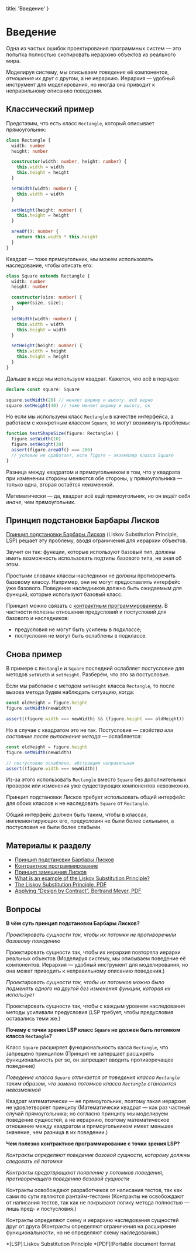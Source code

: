 
  title: 'Введение'
}


# Введение

Одна из частых ошибок проектирования программных систем — это попытка полностью скопировать иерархию объектов из реального мира.

Моделируя систему, мы описываем _поведение_ её компонентов, _отношения_ их друг с другом, а не иерархию. Иерархия — удобный инструмент для моделирования, но иногда она приводит к неправильному описанию поведения.

## Классический пример
Представим, что есть класс `Rectangle`, который описывает прямоугольник:

```ts
class Rectangle {
  width: number
  height: number

  constructor(width: number, height: number) {
    this.width = width
    this.height = height
  }

  setWidth(width: number) {
    this.width = width
  }

  setHeight(height: number) {
    this.height = height
  }

  areaOf(): number {
    return this.width * this.height
  }
}
```

Квадрат — тоже прямоугольник, мы можем использовать наследование, чтобы описать его:
```ts
class Square extends Rectangle {
  width: number
  height: number

  constructor(size: number) {
    super(size, size);
  }

  setWidth(width: number) {
    this.width = width
    this.height = width
  }

  setHeight(height: number) {
    this.width = height
    this.height = height
  }
}
```

Дальше в коде мы используем квадрат. Кажется, что всё в порядке:
```ts
declare const square: Square

square.setWidth(20) // меняет ширину и высоту, всё верно
square.setHeight(40) // тоже меняет ширину и высоту, ок
```

Но если мы используем класс `Rectangle` в качестве интерфейса, а работаем с конкретным классом `Square`, то могут возникнуть проблемы:

```ts
function testShapeSize(figure: Rectangle) {
  figure.setWidth(10)
  figure.setHeight(20)
  assert(figure.areaOf() === 200)
  // условие не сработает, если figure — экземпляр класса Square
}
```

Разница между квадратом и прямоугольником в том, что у квадрата при изменении стороны меняются обе стороны, у прямоугольника — только одна, вторая остаётся неизменной.

Математически — да, квадрат всё ещё прямоугольник, но он _ведёт себя иначе_, чем прямоугольник.

## Принцип подстановки Барбары Лисков
[Принцип подстановки Барбары Лисков](https://ru.wikipedia.org/wiki/Принцип_подстановки_Барбары_Лисков) (Liskov Substitution Principle, LSP) решает эту проблему, вводя ограничения для иерархии объектов.

Звучит он так: функции, которые используют базовый тип, должны иметь возможность использовать подтипы базового типа, не зная об этом.

Простыми словами классы-наследники не должны противоречить базовому классу. Например, они не могут предоставлять интерфейс ýже базового. Поведение наследников должно быть ожидаемым для функций, которые используют базовый класс.

Принцип можно связать с [контрактным программированием](https://ru.wikipedia.org/wiki/Контрактное_программирование). В частности полезны отношения предусловий и постусловий для базового и наследников:
- предусловия не могут быть усилены в подклассе;
- постусловия не могут быть ослаблены в подклассе.

## Снова пример
В примере с `Rectangle` и `Square` последний ослабляет постусловие для методов `setWidth` и `setHeight`. Разберём, что это за постусловие.

Если мы работаем с методом `setHeight` класса `Rectangle`, то после вызова метода будем наблюдать ситуацию, когда:

```ts
const oldHeight = figure.height
figure.setWidth(newWidth)

assert((figure.width === newWidth) && (figure.height === oldHeight))
```

Но в случае с квадратом это не так. Постусловие — _свойства или состояние после выполнения метода_ — ослабляется:

```ts
const oldHeight = figure.height
figure.setWidth(newWidth)

// постусловие ослаблено, абстракция неправильная
assert((figure.width === newWidth))
```

Из-за этого использовать `Rectangle` вместо `Square` без дополнительных проверок или изменения уже существующих компонентов невозможно.

Принцип подстановки Лисков требует использовать общий интерфейс для обоих классов и не наследовать `Square` от `Rectangle`.

Общий интерфейс должен быть таким, чтобы в классах, имплементирующих его, предусловия не были более сильными, а постусловия не были более слабыми.

## Материалы к разделу
- [Принцип подстановки Барбары Лисков](https://ru.wikipedia.org/wiki/Принцип_подстановки_Барбары_Лисков)
- [Контрактное программирование](https://ru.wikipedia.org/wiki/Контрактное_программирование)
- [Принцип замещения Лисков](https://blog.byndyu.ru/2009/10/blog-post_29.html)
- [What is an example of the Liskov Substitution Principle?](https://stackoverflow.com/questions/56860/what-is-an-example-of-the-liskov-substitution-principle)
- [The Liskov Substitution Principle, PDF](http://www.labri.fr/perso/clement/enseignements/ao/LSP.pdf)
- [Applying “Design by Contract”, Bertrand Meyer, PDF](http://se.ethz.ch/~meyer/publications/computer/contract.pdf)

## Вопросы
**В чём суть принцип подстановки Барбары Лисков?**

_Проектировать сущности так, чтобы их потомки не противоречили базовому поведению_

Проектировать сущности так, чтобы их иерархия повторяла иерархи реальных объектов (Моделируя систему, мы описываем поведение её компонентов. Иерархия — удобный инструмент для моделирования, но она может приводить к неправильному описанию поведения.)

_Проектировать сущности так, чтобы их потомков можно было подменять одного на другой без изменения функции, которая их использует_

Проектировать сущности так, чтобы с каждым уровнем наследования методы усиливали предусловия (LSP требует, чтобы предусловия оставались теми же.)

**Почему с точки зрения LSP класс `Square` не должен быть потомком класса `Rectangle`?**

Класс `Square` расширяет функциональность касса `Rectangle`, что запрещено принципом (Принцип не заперщает расширять функциональность per se, он запрещает вводить противоречащее поведение)

_Поведение класса `Square` отличается от поведения класса `Rectangle` таким образом, что замена потомков класса `Rectangle` становится невозможной_

Квадрат математически — не прямоугольник, поэтому такая иерархия не удовлетворяет принципу (Математически квадрат — как раз частный случай прямоугольника; но согласно принципу мы моделируем поведение сущностей, а не иерархию, поэтому математическое отношение между квадратом и прямоугольником имеет меньшее значение, чем разница в их поведении.)

**Чем полезно контрактное программирование с точки зрения LSP?**

_Контракты определяют поведение базовой сущности, которому должны следовать её потомки_

_Контракты предотвращают появление у потомков поведения, противоречащего поведению базовой сущности_

Контракты освобождают разработчиков от написания тестов, так как сами по сути являются рантайм-тестами (Контракты не освобождают от написания тестов, так как не покрывают логику метода полностью — лишь пред- и постусловия.)

Контракты определяют схему и иерархию наследования сущностей друг от друга (Контракты определяют ограничения на расширение функциональности, но не определяют схему наследования.)

*[LSP]:Liskov Substitution Principle
*[PDF]:Portable document format
